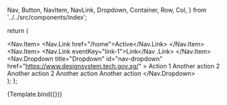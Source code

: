   Nav,
  Button,
  NavItem,
  NavLink,
  Dropdown,
  Container,
  Row,
  Col,
} from '../../src/components/index';

<Meta title="Components/Nav" component={Nav} />

  return (
    <Nav>
      <Nav.Item>
        <Nav.Link href="/home">Active</Nav.Link>
      </Nav.Item>
      <Nav.Item>
        <Nav.Link eventKey="link-1">Link</Nav .Link>
      </Nav.Item>
      <Nav.Dropdown
        title="Dropdown"
        id="nav-dropdown"
        href="https://www.designsystem.tech.gov.sg/"
      >
        <Container>
          <Row>
            <Col>Action 1</Col>
            <Col>Another action 2</Col>
            <Col>Another action 2</Col>
          </Row>
          <Row>
            <Col>Another action</Col>
            <Col>Another action</Col>
          </Row>
        </Container>
      </Nav.Dropdown>
    </Nav>
  );
};

<Canvas>
  <Story name="Default">{Template.bind({})}</Story>
</Canvas>
